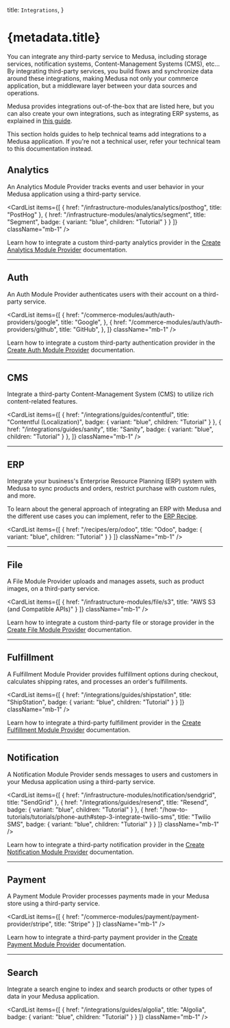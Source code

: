 
  title: `Integrations`,
}

# {metadata.title}

You can integrate any third-party service to Medusa, including storage services, notification systems, Content-Management Systems (CMS), etc… By integrating third-party services, you build flows and synchronize data around these integrations, making Medusa not only your commerce application, but a middleware layer between your data sources and operations.

Medusa provides integrations out-of-the-box that are listed here, but you can also create your own integrations, such as integrating ERP systems, as explained in [this guide](!docs!/learn/customization/integrate-systems).

<Note>

This section holds guides to help technical teams add integrations to a Medusa application. If you're not a technical user, refer your technical team to this documentation instead.

</Note>

## Analytics

An Analytics Module Provider tracks events and user behavior in your Medusa application using a third-party service.

<CardList
  items={[
    {
      href: "/infrastructure-modules/analytics/posthog",
      title: "PostHog"
    },
    {
      href: "/infrastructure-modules/analytics/segment",
      title: "Segment",
      badge: {
        variant: "blue",
        children: "Tutorial"
      }
    }
  ]}
  className="mb-1"
/>

Learn how to integrate a custom third-party analytics provider in the [Create Analytics Module Provider](/references/analytics/provider) documentation.

---

## Auth

An Auth Module Provider authenticates users with their account on a third-party service.

<CardList
  items={[
    {
      href: "/commerce-modules/auth/auth-providers/google",
      title: "Google",
    },
    {
      href: "/commerce-modules/auth/auth-providers/github",
      title: "GitHub",
    },
  ]}
  className="mb-1"
/>

Learn how to integrate a custom third-party authentication provider in the [Create Auth Module Provider](/references/auth/provider) documentation.

---

## CMS

Integrate a third-party Content-Management System (CMS) to utilize rich content-related features.

<CardList
  items={[
    {
      href: "/integrations/guides/contentful",
      title: "Contentful (Localization)",
      badge: {
        variant: "blue",
        children: "Tutorial"
      }
    },
    {
      href: "/integrations/guides/sanity",
      title: "Sanity",
      badge: {
        variant: "blue",
        children: "Tutorial"
      }
    },
  ]}
  className="mb-1"
/>

---

## ERP

Integrate your business's Enterprise Resource Planning (ERP) system with Medusa to sync products and orders, restrict purchase with custom rules, and more.

<Note>

To learn about the general approach of integrating an ERP with Medusa and the different use cases you can implement, refer to the [ERP Recipe](../recipes/erp/page.mdx).

</Note>

<CardList
  items={[
    {
      href: "/recipes/erp/odoo",
      title: "Odoo",
      badge: {
        variant: "blue",
        children: "Tutorial"
      }
    }
  ]}
  className="mb-1"
/>

---

## File

A File Module Provider uploads and manages assets, such as product images, on a third-party service.

<CardList
  items={[
    {
      href: "/infrastructure-modules/file/s3",
      title: "AWS S3 (and Compatible APIs)"
    }
  ]}
  className="mb-1"
/>

Learn how to integrate a custom third-party file or storage provider in the [Create File Module Provider](/references/file-provider-module) documentation.

---

## Fulfillment

A Fulfillment Module Provider provides fulfillment options during checkout, calculates shipping rates, and processes an order's fulfillments.

<CardList
  items={[
    {
      href: "/integrations/guides/shipstation",
      title: "ShipStation",
      badge: {
        variant: "blue",
        children: "Tutorial"
      }
    }
  ]}
  className="mb-1"
/>

Learn how to integrate a third-party fulfillment provider in the [Create Fulfillment Module Provider](/references/fulfillment/provider) documentation.

---

## Notification

A Notification Module Provider sends messages to users and customers in your Medusa application using a third-party service.

<CardList
  items={[
    {
      href: "/infrastructure-modules/notification/sendgrid",
      title: "SendGrid"
    },
    {
      href: "/integrations/guides/resend",
      title: "Resend",
      badge: {
        variant: "blue",
        children: "Tutorial"
      }
    },
    {
      href: "/how-to-tutorials/tutorials/phone-auth#step-3-integrate-twilio-sms",
      title: "Twilio SMS",
      badge: {
        variant: "blue",
        children: "Tutorial"
      }
    }
  ]}
  className="mb-1"
/>

Learn how to integrate a third-party notification provider in the [Create Notification Module Provider](/references/notification-provider-module) documentation.

---

## Payment

A Payment Module Provider processes payments made in your Medusa store using a third-party service.

<CardList
  items={[
    {
      href: "/commerce-modules/payment/payment-provider/stripe",
      title: "Stripe"
    }
  ]}
  className="mb-1"
/>

Learn how to integrate a third-party payment provider in the [Create Payment Module Provider](/references/payment/provider) documentation.

---

## Search

Integrate a search engine to index and search products or other types of data in your Medusa application.

<CardList
  items={[
    {
      href: "/integrations/guides/algolia",
      title: "Algolia",
      badge: {
        variant: "blue",
        children: "Tutorial"
      }
    }
  ]}
  className="mb-1"
/>